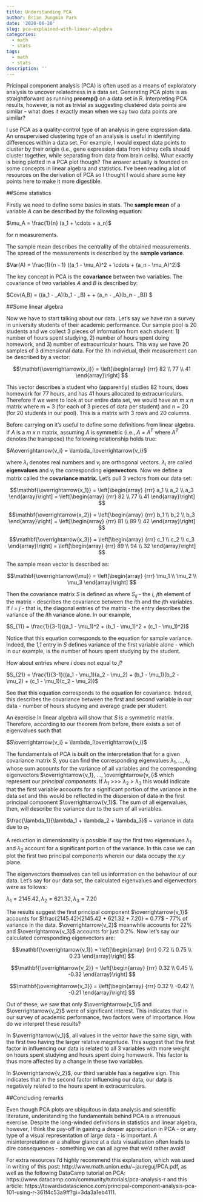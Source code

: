 ```yaml
---
title: Understanding PCA 
author: Brian Jungmin Park
date: '2020-06-20'
slug: pca-explained-with-linear-algebra
categories:
  - math
  - stats
tags:
  - math
  - stats
description: ''
---
```



Pricinpal component analysis (PCA) is often used as a means of exploratory analysis to uncover relatedness in a data set. Generating PCA plots is as straightforward as running **prcomp()** on a data set in R. Interpreting PCA results, however, is not as trivial as suggesting clustered data points are similar - what does it exactly mean when we say two data points are similar? 


I use PCA as a quality-control type of an analysis in gene expression data. An unsupervised clustering type of an analysis is useful in identifying differences within a data set. For example, I would expect data points to cluster by their origin (i.e., gene expression data from kidney cells should cluster together, while separating from data from brain cells). What exactly is being plotted in a PCA plot though? The answer actually is founded on some concepts in linear algebra and statistics. I've been reading a lot of resources on the derivation of PCA so I thought I would share some key points here to make it more digestible. 




##Some statistics


Firstly we need to define some basics in stats. The **sample mean** of a variable *A* can be described by the following equation:


$\mu_A =  \frac{1}{n} (a_1 + \cdots + a_n)$  

for *n* measurements. 


The sample mean describes the centrality of the obtained measurements. The spread of the measurements is described by the **sample variance**. 


$Var(A) = \frac{1}{n - 1} ((a_1 - \mu_A)^2 + \cdots + (a_n - \mu_A)^2)$ 


The key concept in PCA is the **covariance** between two variables. The covariance of two variables *A* and *B* is described by:


$Cov(A,B) = \frac{1}{n - 1} ((a_1 - \mu_A)(b_1 - \mu_B) +  \cdots  + (a_n - \mu_A)(b_n - \mu_B)) $





##Some linear algebra


Now we have to start talking about our data. Let's say we have ran a survey in university students of their academic performance. Our sample pool is 20 students and we collect 3 pieces of information from each student: 1) number of hours spent studying, 2) number of hours spent doing homework, and 3) number of extracurricular hours. This way we have 20 samples of 3 dimensional data. For the *i*th individual, their measurement can be described by a vector:


$$\mathbf{\overrightarrow{x_i}} = \left[\begin{array}
{rrr}
82  \\
77  \\
41 
\end{array}\right]
$$


This vector describes a student who (apparently) studies 82 hours, does homework for 77 hours, and has 41 hours allocated to extracurriculars. Therefore if we were to look at our entire data set, we would have an *m x n* matrix where m = 3 (for each of 3 pieces of data per student) and n = 20 (for 20 students in our pool). This is a matrix with 3 rows and 20 columns.


Before carrying on it's useful to define some definitions from linear algebra. If *A* is a *m x n* matrix, assuming *A* is symmetric (i.e., $A$ = $A^T$ where $A^T$ denotes the transpose) the following relationship holds true:


$A\overrightarrow{v_i} = \lambda_i\overrightarrow{v_i}$ 


where $\lambda_i$ denotes real numbers and $v_i$ are orthogonal vectors. $\lambda_i$ are called **eigenvalues** and $v_i$ the corresponding **eigenvectors**. Now we define a matrix called the **covariance matrix.** Let's pull 3 vectors from our data set:



$$\mathbf{\overrightarrow{x_1}} = \left[\begin{array}
{rrr}
a_1  \\
a_2  \\
a_3 
\end{array}\right]
= \left[\begin{array}
{rrr}
82  \\
77  \\
41 
\end{array}\right]
$$

$$\mathbf{\overrightarrow{x_2}} = \left[\begin{array}
{rrr}
b_1  \\
b_2  \\
b_3 
\end{array}\right]
= \left[\begin{array}
{rrr}
81  \\
89  \\
42 
\end{array}\right]
$$

$$\mathbf{\overrightarrow{x_3}} = \left[\begin{array}
{rrr}
c_1  \\
c_2  \\
c_3
\end{array}\right]
= \left[\begin{array}
{rrr}
89  \\
94  \\
32 
\end{array}\right]
$$


The sample mean vector is described as:

$$\mathbf{\overrightarrow{\mu}} = \left[\begin{array}
{rrr}
\mu_1  \\
\mu_2  \\
\mu_3 
\end{array}\right]
$$


Then the covariance matrix *S* is defined as where *$S_{ij}$* - the *i, j*th element of the matrix - describes the covariance between the *i*th and the *j*th variables. If *i = j* - that is, the diagonal entries of the matrix - the entry describes the variance of the *i*th variance alone. In our example,


$S_{11} =  \frac{1}{3-1}((a_1 - \mu_1)^2 + (b_1 - \mu_1)^2 + (c_1 - \mu_1)^2)$ 


Notice that this equation corresponds to the equation for sample variance. Indeed, the *1,1* entry in *S* defines variance of the first variable alone - which in our example, is the number of hours spent studying by the student. 


How about entries where *i* does not equal to *j*?


$S_{21} =  \frac{1}{3-1}((a_1 - \mu_1)(a_2 - \mu_2) + (b_1 - \mu_1)(b_2 - \mu_2) + (c_1 - \mu_1)(c_2 - \mu_2))$


See that this equation corresponds to the equation for covariance. Indeed, this describes the covariance between the first and second variable in our data - number of hours studying and average grade per student. 


An exercise in linear algebra will show that *S* is a symmetric matrix. Therefore, according to our theorem from before, there exists a set of eigenvalues such that 


$S\overrightarrow{v_i} = \lambda_i\overrightarrow{v_i}$ 



The fundamentals of PCA is built on the interpretation that for a given covariance matrix *S*, you can find the corresponding eigenvalues $\lambda_1, ..., \lambda_i$ whose sum accounts for the variance of all variables and the corresponding eigenvectors $\overrightarrow{v_1}, ..., \overrightarrow{v_i}$ which represent our *principal components*. If $\lambda_1$ >>> $\lambda_2$ > $\lambda_3$ this would indicate that the first variable accounts for a significant portion of the variance in the data set and this would be reflected in the dispersion of data in the first principal component $\overrightarrow{v_1}$. The sum of all eigenvalues, then, will describe the variance due to the sum of all variables. 


$\frac{\lambda_1}{\lambda_1 + \lambda_2 + \lambda_3}$ ~ variance in data due to $a_1$ 



A reduction in dimensionality is possible if say the first two eigenvalues $\lambda_1$ and $\lambda_2$ account for a significant portion of the variance. In this case we can plot the first two principal components wherein our data occupy the *x,y* plane. 


The eigenvectors themselves can tell us information on the behaviour of our data. Let's say for our data set, the calculated eigenvalues and eigenvectors were as follows:


$\lambda_1 = 2145.42, \lambda_2 = 621.32, \lambda_3 = 7.20$


The results suggest the first principal component $\overrightarrow{v_1}$ accounts for $\frac{2145.42}{2145.42 + 621.32 + 7.20} = 0.77$ - 77% of variance in the data. $\overrightarrow{v_2}$ meanwhile accounts for 22% and $\overrightarrow{v_3}$ accounts for just 0.2%. Now let's say our calculated corresponding eigenvectors are:



$$\mathbf{\overrightarrow{v_1}} = \left[\begin{array}
{rrr}
0.72  \\
0.75  \\
0.23 
\end{array}\right]
$$





$$\mathbf{\overrightarrow{v_2}} = \left[\begin{array}
{rrr}
0.32  \\
0.45  \\
-0.32 
\end{array}\right]
$$



$$\mathbf{\overrightarrow{v_3}} = \left[\begin{array}
{rrr}
0.32  \\
-0.42  \\
-0.21 
\end{array}\right]
$$


Out of these, we saw that only $\overrightarrow{v_1}$ and $\overrightarrow{v_2}$ were of significant interest. This indicates that in our survey of academic performance, two factors were of importance. How do we interpret these results? 


In $\overrightarrow{v_1}$, all values in the vector have the same sign, with the first two having the larger relative magnitude. This suggest that the first factor in influencing our data is related to all 3 variables with more weight on hours spent studying and hours spent doing homework. This factor is thus more affected by a change in these two variables. 


In $\overrightarrow{v_2}$, our third variable has a negative sign. This indicates that in the second factor influencing our data, our data is negatively related to the hours spent in extracurriculars.





##Concluding remarks

Even though PCA plots are ubiquitous in data analysis and scientific literature, understanding the fundamentals behind PCA is a strenuous exercise. Despite the long-winded definitions in statistics and linear algebra, however, I think the pay-off in gaining a deeper appreciation in PCA - or any type of a visual representation of large data - is important. A misinterpretation or a shallow glance at a data visualization often leads to dire consequences - something we can all agree that we'd rather avoid! 


For extra resources I'd highly recommend this explanation, which was used in writing of this post: http://www.math.union.edu/~jaureguj/PCA.pdf, as well as the following DataCamp tutorial on PCA: https://www.datacamp.com/community/tutorials/pca-analysis-r and this article: https://towardsdatascience.com/principal-component-analysis-pca-101-using-r-361f4c53a9ff?gi=3da3a1eb4111. 

